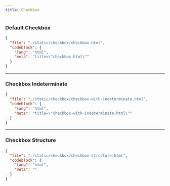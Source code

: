 ```yaml
---
title: Checkbox
---
```


### Default Checkbox

<ComponentPreview src="/checkbox/checkbox" />

```json doc-gen:file
{
  "file": "./static/checkbox/checkbox.html",
  "codeblock": {
    "lang": "html",
    "meta": "title=\"checkbox.html\""
  }
}
```

---

### Checkbox Indeterminate

<ComponentPreview src="/checkbox/checkbox-with-indeterminate" />

```json doc-gen:file
{
  "file": "./static/checkbox/checkbox-with-indeterminate.html",
  "codeblock": {
    "lang": "html",
    "meta": "title=\"checkbox-with-indeterminate.html\""
  }
}
```

---

### Checkbox Structure

```json doc-gen:file
{
  "file": "./static/checkbox/checkbox-structure.html",
  "codeblock": {
    "lang": "html",
    "meta": ""
  }
}
```